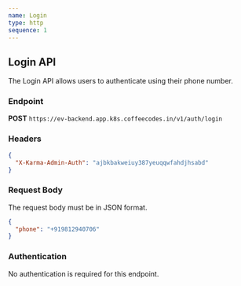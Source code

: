 ```yaml
---
name: Login
type: http
sequence: 1
---
```


## Login API

The Login API allows users to authenticate using their phone number.

### Endpoint

**POST** `https://ev-backend.app.k8s.coffeecodes.in/v1/auth/login`

### Headers

```json
{
  "X-Karma-Admin-Auth": "ajbkbakweiuy387yeuqqwfahdjhsabd"
}
```

### Request Body

The request body must be in JSON format.

```json
{
  "phone": "+919812940706"
}
```

### Authentication

No authentication is required for this endpoint.